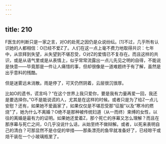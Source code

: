 ```yaml
---
---
---
```

title: 210
---



F医生的判断只是一家之言，对O的赴死之因仍是众说纷纭。[1]不过，几乎所有认识她的人都相信：O已经不爱Z了。人们在这一点上毫不费力地取得共识：七年中，从崇拜到失望，从失望到不堪忍受，O对Z的爱情已不复存在。而且这样的共识，或是从语气里或是从表情上，似乎常常流露出一点儿先见之明的自得，不能说是快意——毕竟那是一件让人痛惜的事，但却很像是一道难题终于有了解，虽然是出乎意料的残酷。

但是迷雾远未消散。雨是停了，可天仍然阴着，云层很沉很厚。

比如O的遗书，谎言吗？“在这个世界上我只爱你，要是我有力量再爱一回，我还是要选择你。”O不是能说谎的人，尤其是在这样的时候。或者只是为了给Z一点儿安慰？还有，如果她不爱画家了，如果仅仅是不堪忍受那“征服”以及“寒冷的燃烧”了，她为什么不离婚？O绝不是那种被传统妇道（从一而终）束缚的女性，以往的离婚是最有力的证明。如果她还爱着Z，那个死亡的序幕又怎么理解？而且在那序幕与死亡之间，O几乎没说什么话，从始至终不做辩解。或者，以死来表明自己的清白？可那显然不是仓促的举措——那条漂亮的鱼早就准备好了，已经晾干或焙干装在一个小玻璃瓶里了。